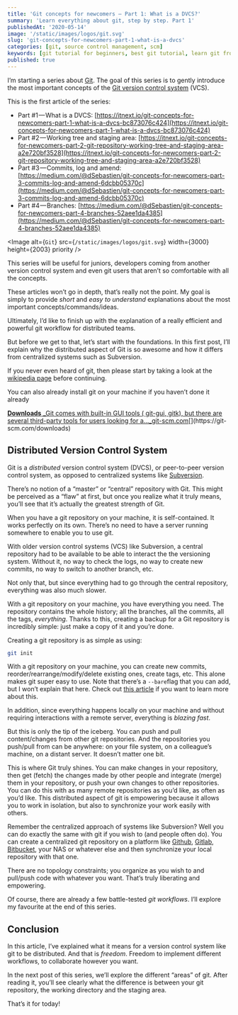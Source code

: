 ```yaml
---
title: 'Git concepts for newcomers — Part 1: What is a DVCS?'
summary: 'Learn everything about git, step by step. Part 1'
publishedAt: '2020-05-14'
image: '/static/images/logos/git.svg'
slug: 'git-concepts-for-newcomers-part-1-what-is-a-dvcs'
categories: [git, source control management, scm]
keywords: [git tutorial for beginners, best git tutorial, learn git from scratch, learn git in 15 minutes, learning git, git, dvcs]
published: true
---
```


I’m starting a series about [Git](https://git-scm.com/). The goal of this series is to gently introduce the most important concepts of the [Git version control system](https://git-scm.com/) (VCS).

This is the first article of the series:

- Part #1 — What is a DVCS: [https://itnext.io/git-concepts-for-newcomers-part-1-what-is-a-dvcs-bc873076c424](https://itnext.io/git-concepts-for-newcomers-part-1-what-is-a-dvcs-bc873076c424)
- Part #2 — Working tree and staging area: [https://itnext.io/git-concepts-for-newcomers-part-2-git-repository-working-tree-and-staging-area-a2e720bf3528](https://itnext.io/git-concepts-for-newcomers-part-2-git-repository-working-tree-and-staging-area-a2e720bf3528)
- Part #3 — Commits, log and amend: [https://medium.com/@dSebastien/git-concepts-for-newcomers-part-3-commits-log-and-amend-6dcbb05370c](https://medium.com/@dSebastien/git-concepts-for-newcomers-part-3-commits-log-and-amend-6dcbb05370c)
- Part #4 — Branches: [https://medium.com/@dSebastien/git-concepts-for-newcomers-part-4-branches-52aee1da4385](https://medium.com/@dSebastien/git-concepts-for-newcomers-part-4-branches-52aee1da4385)

<Image
  alt={`Git`}
  src={`/static/images/logos/git.svg`}
  width={3000}
  height={2003}
  priority
/>

This series will be useful for juniors, developers coming from another version control system and even git users that aren’t so comfortable with all the concepts.

These articles won’t go in depth, that’s really not the point. My goal is simply to provide _short_ and _easy to understand_ explanations about the most important concepts/commands/ideas.

Ultimately, I’d like to finish up with the explanation of a really efficient and powerful git workflow for distributed teams.

But before we get to that, let’s start with the foundations. In this first post, I’ll explain why the distributed aspect of Git is so awesome and how it differs from centralized systems such as Subversion.

If you never even heard of git, then please start by taking a look at the [wikipedia page](https://en.wikipedia.org/wiki/Git) before continuing.

You can also already install git on your machine if you haven’t done it already

[**Downloads**
\_Git comes with built-in GUI tools ( git-gui, gitk), but there are several third-party tools for users looking for a…\_git-scm.com](https://git-scm.com/downloads 'https://git-scm.com/downloads')[](https://git-scm.com/downloads)

## Distributed Version Control System

Git is a _distributed_ version control system (DVCS), or peer-to-peer version control system, as opposed to centralized systems like [Subversion](https://subversion.apache.org/).

There’s no notion of a “master” or “central” repository with Git. This might be perceived as a “flaw” at first, but once you realize what it truly means, you’ll see that it’s actually the greatest strength of Git.

When you have a git repository on your machine, it is self-contained. It works perfectly on its own. There’s no need to have a server running somewhere to enable you to use git.

With older version control systems (VCS) like Subversion, a central repository had to be available to be able to interact the the versioning system. Without it, no way to check the logs, no way to create new commits, no way to switch to another branch, etc.

Not only that, but since everything had to go through the central repository, everything was also much slower.

With a git repository on your machine, you have everything you need. The repository contains the whole history; all the branches, all the commits, all the tags, _everything_. Thanks to this, creating a backup for a Git repository is incredibly simple: just make a copy of it and you’re done.

Creating a git repository is as simple as using:

```bash
git init
```

With a git repository on your machine, you can create new commits, reorder/rearrange/modify/delete existing ones, create tags, etc. This alone makes git super easy to use. Note that there’s a `--bare`flag that you can add, but I won’t explain that here. Check out [this article](http://www.saintsjd.com/2011/01/what-is-a-bare-git-repository/) if you want to learn more about this.

In addition, since everything happens locally on your machine and without requiring interactions with a remote server, everything is _blazing fast_.

But this is only the tip of the iceberg. You can push and pull content/changes from other git repositories. And the repositories you push/pull from can be anywhere: on your file system, on a colleague’s machine, on a distant server. It doesn’t matter one bit.

This is where Git truly shines. You can make changes in your repository, then get (fetch) the changes made by other people and integrate (merge) them in your repository, or push your own changes to other repositories. You can do this with as many remote repositories as you’d like, as often as you’d like. This distributed aspect of git is empowering because it allows you to work in isolation, but also to synchronize your work easily with others.

Remember the centralized approach of systems like Subversion? Well you can do exactly the same with git if you wish to (and people often do). You can create a centralized git repository on a platform like [Github](https://github.com/), [Gitlab](https://about.gitlab.com/), [Bitbucket](https://bitbucket.org/), your NAS or whatever else and then synchronize your local repository with that one.

There are no topology constraints; you organize as you wish to and pull/push code with whatever you want. That’s truly liberating and empowering.

Of course, there are already a few battle-tested _git_ _workflows_. I’ll explore my favourite at the end of this series.

## Conclusion

In this article, I’ve explained what it means for a version control system like git to be distributed. And that is _freedom_. Freedom to implement different workflows, to collaborate however you want.

In the next post of this series, we’ll explore the different “areas” of git. After reading it, you’ll see clearly what the difference is between your git repository, the working directory and the staging area.

That’s it for today!

<BlogPostSignature />
